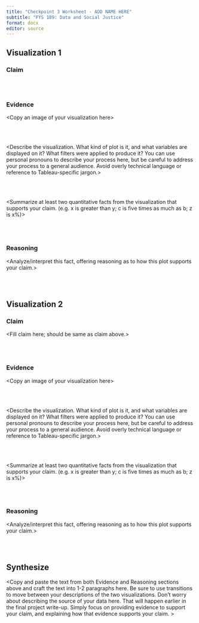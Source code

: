 ```yaml
---
title: "Checkpoint 3 Worksheet - ADD NAME HERE"
subtitle: "FYS 189: Data and Social Justice"
format: docx
editor: source
---
```


## Visualization 1

### Claim

\
\

### Evidence

\<Copy an image of your visualization here\>

\
\

\<Describe the visualization. What kind of plot is it, and what variables are displayed on it? What filters were applied to produce it? You can use personal pronouns to describe your process here, but be careful to address your process to a general audience. Avoid overly technical language or reference to Tableau-specific jargon.\>

\
\

\<Summarize at least two quantitative facts from the visualization that supports your claim. (e.g. x is greater than y; c is five times as much as b; z is x%)\>

\
\

### Reasoning

\<Analyze/interpret this fact, offering reasoning as to how this plot supports your claim.\>

\
\

## Visualization 2

### Claim

\<Fill claim here; should be same as claim above.\>

\
\

### Evidence

\<Copy an image of your visualization here\>

\
\

\<Describe the visualization. What kind of plot is it, and what variables are displayed on it? What filters were applied to produce it? You can use personal pronouns to describe your process here, but be careful to address your process to a general audience. Avoid overly technical language or reference to Tableau-specific jargon.\>

\
\

\<Summarize at least two quantitative facts from the visualization that supports your claim. (e.g. x is greater than y; c is five times as much as b; z is x%)\>

\
\

### Reasoning

\<Analyze/interpret this fact, offering reasoning as to how this plot supports your claim.\>

\
\

## Synthesize

\<Copy and paste the text from both Evidence and Reasoning sections above and craft the text into 1-2 paragraphs here. Be sure to use transitions to move between your descriptions of the two visualizations. Don't worry about describing the source of your data here. That will happen earlier in the final project write-up. Simply focus on providing evidence to support your claim, and explaining how that evidence supports your claim. \>

\
\
